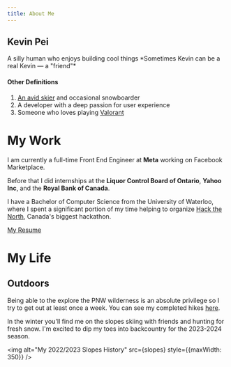 ```yaml
---
title: About Me
---
```


<div
  style={{
    borderInlineStart: "4px solid var(--primary)",
    paddingInlineStart: "var(--gap)",
    marginBlockStart: "var(--gap)",
  }}
>
  <h2
    style={{
      marginBlockStart: 0,
      fontFamily: "var(--font-serif)",
      color: "var(--text)",
      fontSize: "2em",
    }}
  >Kevin Pei</h2>
  <p
    children={`[ˈkɛvɪn peɪ] · noun`}
    style={{
      color: "var(--text-deemphasized)",
      marginBlockStart: 0,
      fontSize: "0.8em",
    }}
  />
  A silly human who enjoys building cool things  
  <span style={{color: 'var(--text-deemphasized)'}}>*Sometimes Kevin can be a real Kevin — a "friend"*</span>

  #### Other Definitions
  1. [An avid skier](https://www.instagram.com/reel/Ca21sOHghG3/?utm_source=ig_web_copy_link&igshid=MzRlODBiNWFlZA==) and occasional snowboarder
  2. A developer with a deep passion for user experience
  3. Someone who loves playing [Valorant](https://tracker.gg/valorant/profile/riot/freshglazeddonut%23yum/overview)
</div>

# My Work

I am currently a full-time Front End Engineer at **Meta** working on Facebook Marketplace.

Before that I did internships at the **Liquor Control Board of Ontario**, **Yahoo Inc**, and the **Royal Bank of Canada**.

I have a Bachelor of Computer Science from the University of Waterloo, where I spent a significant portion of my time helping to organize [Hack the North](https://hackthenorth.com), Canada's biggest hackathon.

[My Resume](/assets/kevin-pei-resume.pdf)

# My Life

## Outdoors
Being able to the explore the PNW wilderness is an absolute privilege so I try to get out at least once a week. You can see my completed hikes [here](https://www.alltrails.com/members/kevin-pei-2/completed).

In the winter you'll find me on the slopes skiing with friends and hunting for fresh snow. I'm excited to dip my toes into backcountry for the 2023-2024 season.


<img alt="My 2022/2023 Slopes History" src={slopes} style={{maxWidth: 350}} />